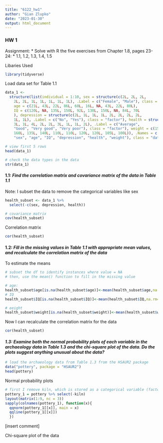 ```yaml
---
title: "6122_hw1"
author: "Gian Zlupko"
date: "2023-01-30"
output: html_document
---
```

###  HW 1 

Assignment: 
* Solve with R the five exercises from Chapter 1.8, pages 23-24:
* 1.1, 1.2, 1.3, 1.4, 1.5


Libaries Used
```r
library(tidyverse) 
```



Load data set for Table 1.1
```r
data_1 <-
  structure(list(individual = 1:10, sex = structure(c(2L, 2L, 2L,
    2L, 2L, 1L, 1L, 1L, 1L, 1L), .Label = c("Female", "Male"), class = "factor"),
    age = c(21L, 43L, 22L, 86L, 60L, 16L, NA, 43L, 22L, 80L),
    IQ = c(120L, NA, 135L, 150L, 92L, 130L, 150L, NA, 84L, 70L
    ), depression = structure(c(2L, 1L, 1L, 1L, 2L, 2L, 2L, 2L,
    1L, 1L), .Label = c("No", "Yes"), class = "factor"), health = structure(c(3L,
    3L, 1L, 4L, 2L, 2L, 3L, 1L, 1L, 2L), .Label = c("Average",
    "Good", "Very good", "Very poor"), class = "factor"), weight = c(150L,
    160L, 135L, 140L, 110L, 110L, 120L, 120L, 105L, 100L)), .Names = c("individual",
    "sex", "age", "IQ", "depression", "health", "weight"), class = "data.frame", row.names = c(NA, -10L))

# view first 5 rows 
head(data_1) 

# check the data types in the data
str(data_1) 
```

#### 1.1: *Find the correlation matrix and covariance matrix of the data in Table 1.1*

Note: I subset the data to remove the categorical variables like sex
```r
health_subset <- data_1 %>% 
  select(-c(sex, depression, health))   

# covariance matrix
cov(health_subset) 

```

Correlation matrix 
```r
cor(health_subset) 
```


#### 1.2: *Fill in the missing values in Table 1.1 with appropriate mean values, and recalculate the correlation matrix of the data*

To estimate the means

```r
# subset the df to identify instances where value = NA
# then, use the mean() function to fill in the missing value 

# age: 
health_subset$age[is.na(health_subset$age)]<-mean(health_subset$age,na.rm=TRUE)
# IQ 
health_subset$IQ[is.na(health_subset$IQ)]<-mean(health_subset$IQ,na.rm=TRUE)

# eeight 
health_subset$weight[is.na(health_subset$weight)]<-mean(health_subset$weight,na.rm=TRUE)
```

Now I can recalculate the correlation matrix for the data 

```r
cor(health_subset) 

```


#### *1.3: Examine both the normal probability plots of each variable in the archaeology data in Table 1.3 and the chi-square plot of the data. Do the plots suggest anything unusual about the data?* 

```r
# load the archaeology data from Table 1.3 from the HSAUR2 package 
data("pottery", package = "HSAUR2")
head(pottery) 
```


Normal probability plots 
```r
# first I remove kiln, which is stored as a categorical variable (factor type) in R
pottery_1 = pottery %>% select(-kiln)
layout(matrix(1:9, nc = 3))
sapply(colnames(pottery_1), function(x){ 
  qqnorm(pottery_1[[x]], main = x)
  qqline(pottery_1[[x]])
  })
```

[insert comment]

Chi-square plot of the data 
```r

```




























